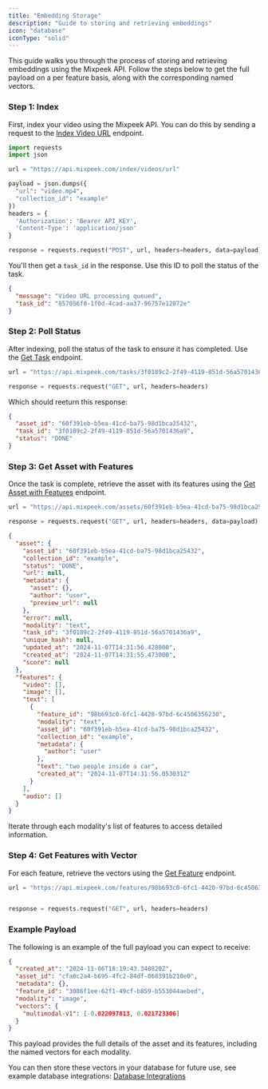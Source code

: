 ```yaml
---
title: "Embedding Storage"
description: "Guide to storing and retrieving embeddings"
icon: "database"
iconType: "solid"
---
```


This guide walks you through the process of storing and retrieving embeddings using the Mixpeek API. Follow the steps below to get the full payload on a per feature basis, along with the corresponding named vectors.

### Step 1: Index

First, index your video using the Mixpeek API. You can do this by sending a request to the [Index Video URL](/api-reference/index-videos/index-video-url) endpoint.

```python
import requests
import json

url = "https://api.mixpeek.com/index/videos/url"

payload = json.dumps({
  "url": "video.mp4",
  "collection_id": "example"
})
headers = {
  'Authorization': 'Bearer API_KEY',
  'Content-Type': 'application/json'
}

response = requests.request("POST", url, headers=headers, data=payload)
```

You'll then get a `task_id` in the response. Use this ID to poll the status of the task.

```json
{
  "message": "Video URL processing queued",
  "task_id": "857056f8-1f0d-4cad-aa37-96757e12872e"
}
```

### Step 2: Poll Status

After indexing, poll the status of the task to ensure it has completed. Use the [Get Task](/api-reference/tasks/get-task) endpoint.

```python
url = "https://api.mixpeek.com/tasks/3f0189c2-2f49-4119-851d-56a5701436a9"

response = requests.request("GET", url, headers=headers)
```

Which should reeturn this response:

```json
{
  "asset_id": "60f391eb-b5ea-41cd-ba75-98d1bca25432",
  "task_id": "3f0189c2-2f49-4119-851d-56a5701436a9",
  "status": "DONE"
}
```

### Step 3: Get Asset with Features

Once the task is complete, retrieve the asset with its features using the [Get Asset with Features](/api-reference/assets/get-asset-with-features) endpoint.

```python
url = "https://api.mixpeek.com/assets/60f391eb-b5ea-41cd-ba75-98d1bca25432/features"

response = requests.request("GET", url, headers=headers, data=payload)
```

```json
{
  "asset": {
    "asset_id": "60f391eb-b5ea-41cd-ba75-98d1bca25432",
    "collection_id": "example",
    "status": "DONE",
    "url": null,
    "metadata": {
      "asset": {},
      "author": "user",
      "preview_url": null
    },
    "error": null,
    "modality": "text",
    "task_id": "3f0189c2-2f49-4119-851d-56a5701436a9",
    "unique_hash": null,
    "updated_at": "2024-11-07T14:31:56.428000",
    "created_at": "2024-11-07T14:31:55.473000",
    "score": null
  },
  "features": {
    "video": [],
    "image": [],
    "text": [
      {
        "feature_id": "98b693c0-6fc1-4420-97bd-6c4506356230",
        "modality": "text",
        "asset_id": "60f391eb-b5ea-41cd-ba75-98d1bca25432",
        "collection_id": "example",
        "metadata": {
          "author": "user"
        },
        "text": "two people inside a car",
        "created_at": "2024-11-07T14:31:56.053031Z"
      }
    ],
    "audio": []
  }
}
```

Iterate through each modality's list of features to access detailed information.

### Step 4: Get Features with Vector

For each feature, retrieve the vectors using the [Get Feature](/api-reference/features/get-feature) endpoint.

```python
url = "https://api.mixpeek.com/features/98b693c0-6fc1-4420-97bd-6c4506356230?include_vectors=true"


response = requests.request("GET", url, headers=headers)
```

### Example Payload

The following is an example of the full payload you can expect to receive:

```json
{
  "created_at": "2024-11-06T18:19:43.340820Z",
  "asset_id": "cfa6c2a4-b695-4fc2-84df-868391b218e0",
  "metadata": {},
  "feature_id": "3086f1ee-62f1-49cf-b859-b553044aebed",
  "modality": "image",
  "vectors": {
    "multimodal-v1": [-0.022097813, 0.021723306]
  }
}
```

This payload provides the full details of the asset and its features, including the named vectors for each modality.

You can then store these vectors in your database for future use, see example database integrations: [Database Integrations](/integrations/databases)
